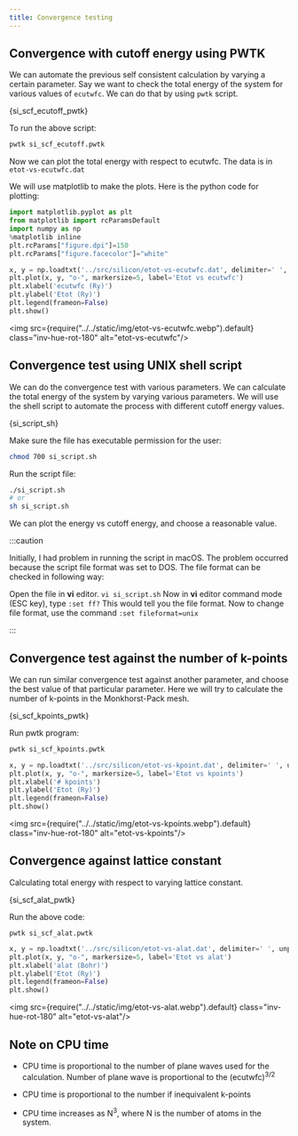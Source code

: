 ```yaml
---
title: Convergence testing
---
```



## Convergence with cutoff energy using PWTK

We can automate the previous self consistent calculation by varying a certain
parameter. Say we want to check the total energy of the system for various
values of `ecutwfc`. We can do that by using `pwtk` script.


<CodeBlock language="bash" title="src/silicon/si_scf_ecutoff.pwtk" showLineNumbers>{si_scf_ecutoff_pwtk}</CodeBlock>

To run the above script:

```bash
pwtk si_scf_ecutoff.pwtk
```

Now we can plot the total energy with respect to ecutwfc. The data is in
`etot-vs-ecutwfc.dat`

We will use matplotlib to make the plots. Here is the python code for plotting:

```python title="notebooks/silicon-scf.ipynb" showLineNumbers
import matplotlib.pyplot as plt
from matplotlib import rcParamsDefault
import numpy as np
%matplotlib inline
plt.rcParams["figure.dpi"]=150
plt.rcParams["figure.facecolor"]="white"

x, y = np.loadtxt('../src/silicon/etot-vs-ecutwfc.dat', delimiter=' ', unpack=True)
plt.plot(x, y, "o-", markersize=5, label='Etot vs ecutwfc')
plt.xlabel('ecutwfc (Ry)')
plt.ylabel('Etot (Ry)')
plt.legend(frameon=False)
plt.show()
```

<img src={require("../../static/img/etot-vs-ecutwfc.webp").default} class="inv-hue-rot-180" alt="etot-vs-ecutwfc"/>

## Convergence test using UNIX shell script

We can do the convergence test with various parameters. We can calculate the
total energy of the system by varying various parameters. We will use the shell
script to automate the process with different cutoff energy values.


<CodeBlock language="bash" title="src/silicon/si_script.sh" showLineNumbers>{si_script_sh}</CodeBlock>

Make sure the file has executable permission for the user:

```bash
chmod 700 si_script.sh
```

Run the script file:

```bash
./si_script.sh
# or
sh si_script.sh
```

We can plot the energy vs cutoff energy, and choose a reasonable value.

:::caution

Initially, I had problem in running the script in macOS. The problem occurred
because the script file format was set to DOS. The file format can be checked in
following way:

Open the file in **vi** editor. `vi si_script.sh` Now in **vi** editor command
mode (ESC key), type `:set ff?` This would tell you the file format. Now to
change file format, use the  command `:set fileformat=unix`

:::

## Convergence test against the number of k-points

We can run similar convergence test against another parameter, and choose the
best value of that particular parameter. Here we will try to calculate the
number of k-points in the Monkhorst-Pack mesh.


<CodeBlock language="bash" title="src/silicon/si_scf_kpoints.pwtk" showLineNumbers>{si_scf_kpoints_pwtk}</CodeBlock>

Run pwtk program:

```bash
pwtk si_scf_kpoints.pwtk
```

```python title="notebooks/silicon-scf.ipynb" showLineNumbers
x, y = np.loadtxt('../src/silicon/etot-vs-kpoint.dat', delimiter=' ', unpack=True)
plt.plot(x, y, "o-", markersize=5, label='Etot vs kpoints')
plt.xlabel('# kpoints')
plt.ylabel('Etot (Ry)')
plt.legend(frameon=False)
plt.show()
```

<img src={require("../../static/img/etot-vs-kpoints.webp").default} class="inv-hue-rot-180" alt="etot-vs-kpoints"/>

## Convergence against lattice constant

Calculating total energy with respect to varying lattice constant.


<CodeBlock language="bash" title="src/silicon/si_scf_alat.pwtk" showLineNumbers>{si_scf_alat_pwtk}</CodeBlock>

Run the above code:

```
pwtk si_scf_alat.pwtk
```

```python title="notebooks/silicon-scf.ipynb" showLineNumbers
x, y = np.loadtxt('../src/silicon/etot-vs-alat.dat', delimiter=' ', unpack=True)
plt.plot(x, y, "o-", markersize=5, label='Etot vs alat')
plt.xlabel('alat (Bohr)')
plt.ylabel('Etot (Ry)')
plt.legend(frameon=False)
plt.show()
```

<img src={require("../../static/img/etot-vs-alat.webp").default} class="inv-hue-rot-180" alt="etot-vs-alat"/>


## Note on CPU time

- CPU time is proportional to the number of plane waves used for the
calculation. Number of plane wave is proportional to the (ecutwfc)<sup>3/2</sup>

- CPU time is proportional to the number if inequivalent k-points

- CPU time increases as N<sup>3</sup>, where N is the number of atoms in the
system.
